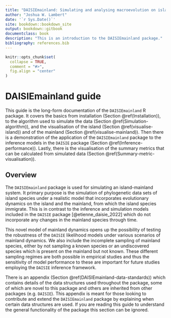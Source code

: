 ```yaml
---
title: "DAISIEmainland: Simulating and analysing macroevolution on island with a dynamic mainland"
author: "Joshua W. Lambert"
date: '`r Sys.Date()`'
site: bookdown::bookdown_site
output: bookdown::gitbook
documentclass: book
description: "This is an introduction to the DAISIEmainland package."
bibliography: references.bib
---
```


```r
knitr::opts_chunk$set(
  collapse = TRUE,
  comment = "#>",
  fig.align = "center"
)
```

# DAISIEmainland guide {-}

This guide is the long-form documentation of the `DAISIEmainland` R package.
It covers the basics from installation (Section \@ref(Installation)), to the
algorithm used to simulate the data (Section \@ref(Simulation-algorithm)), and
the visualisation of the island (Section \@ref(visualise-island)) and of the 
mainland (Section \@ref(visualise-mainland)). Then there is a demonstration of
the application of the `DAISIEmainland` package to the inference models in the 
`DAISIE` package (Section \@ref(Inference-performance)). Lastly, there is the
visualisation of the summary metrics that can be calculated from simulated data
(Section \@ref(Summary-metric-visualisation)). 

## Overview {-}

The `DAISIEmainland` package is used for simulating an island-mainland system.
It primary purpose is the simulation of phylogenetic data sets of island species
under a realistic model that incorporates evolutionary dynamics on the island and 
the mainland, from which the island species immigrate. This is in contrast to the
inference and simulation models included in the `DAISIE` package [@etienne_daisie_2022] which do not incorporate any changes in the mainland 
species through time. 

This novel model of mainland dynamics opens up the possibility of testing the 
robustness of the `DAISIE` likelihood models under various scenarios of mainland
dynamics. We also include the incomplete sampling of mainland species, either by
not sampling a known species or an undiscovered species which is present on the 
mainland but not known. These different sampling regimes are both possible in 
empirical studies and thus the sensitivity of model performance to these are 
important for future studies employing the `DAISIE` inference framework.

There is an appendix (Section \@ref(DAISIEmainland-data-standards)) which
contains details of the data structures used throughout the package, some of 
which are novel to this package and others are inherited from other packages 
(e.g. `DAISIE`). This appendix is meant for those looking to contribute and 
extend the `DAISIEmainland` package by explaining when certain data structures 
are used. If you are reading this guide to understand the general functionality
of the package this section can be ignored.
